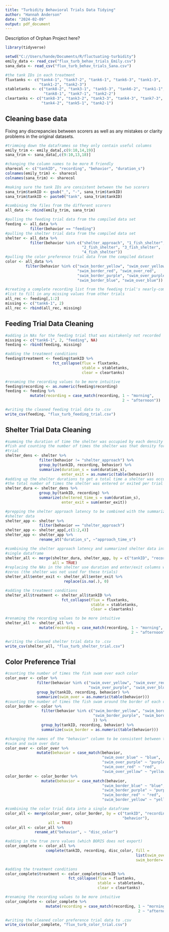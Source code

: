 ```yaml
---
title: "Turbidity Behavioral Trials Data Tidying"
author: "Hannah Anderson"
date: "2024-02-09"
output: pdf_document
---
```


Description of Orphan Project here?

```r
library(tidyverse)

setwd("C://Users/hande/Documents/R/fluctuating-turbidity")
emily_data <- read_csv("flux_turb_behav_trials_Emily.csv")
sana_data <- read_csv("flux_turb_behav_trials_Sana.csv")

#the tank IDs in each treatment
fluxtanks <- c("tank4-1", "tank7-2", "tank6-1", "tank6-3", "tank1-3",
               "tank1-2", "tank2-3")
stabletanks <- c("tank8-2", "tank3-1", "tank5-3", "tank6-2", "tank1-1",
                 "tank8-1", "tank7-1", "tank2-2")
cleartanks <- c("tank8-3", "tank3-2", "tank3-3", "tank4-3", "tank7-3",
                "tank4-2", "tank5-1", "tank2-1")
```


## Cleaning base data

Fixing any discrepancies between scorers as well as any mistakes or clarity
problems in the original datasets.

```r
#trimming down the dataframes so they only contain useful columns
emily_trim <- emily_data[,c(9:10,14,19)]
sana_trim <- sana_data[,c(9:10,13,18)]

#changing the column names to be more R friendly
sharecol <- c("tankID", "recording", "behavior", "duration_s")
colnames(emily_trim) <- sharecol
colnames(sana_trim) <- sharecol

#making sure the tank IDs are consistent between the two scorers
sana_trim$tankID <- gsub("_", "-", sana_trim$tankID)
sana_trim$tankID <- paste0("tank", sana_trim$tankID)

#combining the files from the different scorers
all_data <- rbind(emily_trim, sana_trim)

#pulling the feeding trial data from the compiled data set
feeding <- all_data %>%
           filter(behavior == "feeding")
#pulling the shelter trial data from the compiled data set
shelter <- all_data %>%
           filter(behavior %in% c("shelter_approach", "1_fish_shelter",
                                  "2_fish_shelter", "3_fish_shelter",
                                  "4_fish_shelter"))
#pulling the color preference trial data from the compiled dataset
color <- all_data %>%
         filter(behavior %in% c("swim_border_yellow", "swim_over_yellow",
                                "swim_border_red", "swim_over_red",
                                "swim_border_purple", "swim_over_purple",
                                "swim_border_blue", "swim_over_blue"))

#creating a complete recording list from the feeding trial's nearly-complete
#list to fill in any missing values from other trials
all_rec <- feeding[,1:2]
missing <- c("tank6-1", 2)
all_rec <- rbind(all_rec, missing)
```


## Feeding Trial Data Cleaning

```r
#adding in NAs for the feeding trial that was mistakenly not recorded
missing <- c("tank6-1", 2, "feeding", NA)
feeding <- rbind(feeding, missing)

#adding the treatment conditions
feeding$treatment <- feeding$tankID %>%
                     fct_collapse(flux = fluxtanks,
                                  stable = stabletanks,
                                  clear = cleartanks)

#renaming the recording values to be more intuitive
feeding$recording <- as.numeric(feeding$recording)
feeding <- feeding %>%
           mutate(recording = case_match(recording, 1 ~ "morning",
                                                    2 ~ "afternoon"))

#writing the cleaned feeding trial data to .csv
write_csv(feeding, "flux_turb_feeding_trial.csv")
```


## Shelter Trial Data Cleaning

```r
#summing the duration of time the shelter was occupied by each density level of
#fish and counting the number of times the shelter was that density for each
#trial
shelter_dens <- shelter %>%
               filter(behavior != "shelter_approach") %>%
               group_by(tankID, recording, behavior) %>%
               summarize(duration_s = sum(duration_s),
                         enter_exit = as.numeric(table(behavior)))
#adding up the shelter durations to get a total time a shelter was occupied and
#the total number of times the shelter was entered or exited per trial
shelter_dura <- shelter_dens %>%
               group_by(tankID, recording) %>%
               summarize(sheltered_time_s = sum(duration_s),
                         enter_exit = sum(enter_exit))

#prepping the shelter approach latency to be combined with the summarized
#shelter data
shelter_app <- shelter %>%
               filter(behavior == "shelter_approach")
shelter_app <- shelter_app[,c(1:2,4)]
shelter_app <- shelter_app %>%
               rename_at("duration_s", ~"approach_time_s")

#combining the shelter approach latency and summarized shelter data into a
#single dataframe
shelter_all <- merge(shelter_dura, shelter_app, by = c("tankID", "recording"),
                     all = TRUE)
#replacing the NAs in the shelter use duration and enter/exit columns with true
#zeros (the shelter was not used for these trials)
shelter_all$enter_exit <- shelter_all$enter_exit %>%
                          replace(is.na(.), 0)

#adding the treatment conditions
shelter_all$treatment <- shelter_all$tankID %>%
                         fct_collapse(flux = fluxtanks,
                                      stable = stabletanks,
                                      clear = cleartanks)

#renaming the recording values to be more intuitive
shelter_all <- shelter_all %>%
               mutate(recording = case_match(recording, 1 ~ "morning",
                                                        2 ~ "afternoon"))

#writing the cleaned shelter trial data to .csv
write_csv(shelter_all, "flux_turb_shelter_trial.csv")
```


## Color Preference Trial

``` r
#counting the number of times the fish swam over each color
color_over <- color %>%
              filter(behavior %in% c("swim_over_yellow", "swim_over_red",
                                     "swim_over_purple", "swim_over_blue")) %>%
              group_by(tankID, recording, behavior) %>%
              summarize(swim_over = as.numeric(table(behavior)))
#counting the number of times the fish swam around the border of each color
color_border <- color %>%
                filter(behavior %in% c("swim_border_yellow", "swim_border_red",
                                       "swim_border_purple", "swim_border_blue"
                                       )) %>%
                group_by(tankID, recording, behavior) %>%
                summarize(swim_border = as.numeric(table(behavior)))

#changing the names of the "behavior" column to be consistent between the border
#swim and swim over data
color_over <- color_over %>%
              mutate(behavior = case_match(behavior, 
                                           "swim_over_blue" ~ "blue",
                                           "swim_over_purple" ~ "purple",
                                           "swim_over_red" ~ "red",
                                           "swim_over_yellow" ~ "yellow"))
color_border <- color_border %>%
                mutate(behavior = case_match(behavior, 
                                           "swim_border_blue" ~ "blue",
                                           "swim_border_purple" ~ "purple",
                                           "swim_border_red" ~ "red",
                                           "swim_border_yellow" ~ "yellow"))

#combining the color trial data into a single dataframe
color_all <- merge(color_over, color_border, by = c("tankID", "recording",
                                                    "behavior"),
                   all = TRUE)
color_all <- color_all %>%
             rename_at("behavior", ~ "disc_color")

#adding in the true zero values (which BORIS does not export)
color_complete <- color_all %>%
                  complete(tankID, recording, disc_color, fill =
                                                          list(swim_over = 0,
                                                          swim_border= 0))

#adding the treatment conditions
color_complete$treatment <- color_complete$tankID %>%
                            fct_collapse(flux = fluxtanks,
                                         stable = stabletanks,
                                         clear = cleartanks)

#renaming the recording values to be more intuitive
color_complete <- color_complete %>%
                  mutate(recording = case_match(recording, 1 ~ "morning",
                                                           2 ~ "afternoon"))

#writing the cleaned color preference trial data to .csv
write_csv(color_complete, "flux_turb_color_trial.csv")
```